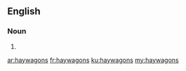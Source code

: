 {{also|hay wagons}}
==English==

===Noun===
{{head|en|noun plural form}}

# {{plural of|haywagon|lang=en}}

[[ar:haywagons]]
[[fr:haywagons]]
[[ku:haywagons]]
[[my:haywagons]]